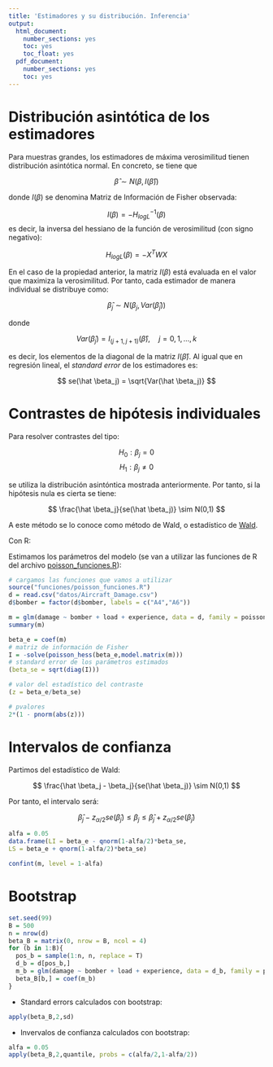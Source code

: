 ```yaml
---
title: 'Estimadores y su distribución. Inferencia'
output:
  html_document:
    number_sections: yes
    toc: yes
    toc_float: yes
  pdf_document:
    number_sections: yes
    toc: yes
---
```


# Distribución asintótica de los estimadores

Para muestras grandes, los estimadores de máxima verosimilitud tienen distribución asintótica normal. En concreto, se tiene que

$$
\hat \beta \sim N(\beta, I(\hat \beta))
$$

donde $I(\beta)$ se denomina Matriz de Información de Fisher observada:

$$
I(\beta) = -H_{logL}^{-1}(\beta)
$$
es decir, la inversa del hessiano de la función de verosimilitud (con signo negativo):

$$
H_{logL}(\beta) = - X^T W X
$$

En el caso de la propiedad anterior, la matriz $I(\beta)$ está evaluada en el valor que maximiza la verosimilitud. Por tanto, cada estimador de manera individual se distribuye como:

$$
\hat \beta_j \sim N(\beta_j, Var(\hat \beta_j))
$$

donde 

$$
Var(\hat \beta_j) = I_{(j+1,j+1)}(\hat \beta), \quad j = 0,1,\ldots,k
$$

es decir, los elementos de la diagonal de la matriz $I(\hat \beta)$. Al igual que en regresión lineal, el *standard error* de los estimadores es:

$$
se(\hat \beta_j) = \sqrt{Var(\hat \beta_j)}
$$

# Contrastes de hipótesis individuales

Para resolver contrastes del tipo:

$$
H_0 : \beta_j = 0
$$
$$
H_1 : \beta_j \neq 0
$$

se utiliza la distribución asintóntica mostrada anteriormente. Por tanto, si la hipótesis nula es cierta se tiene:

$$
\frac{\hat \beta_j}{se(\hat \beta_j)} \sim N(0,1)
$$

A este método se lo conoce como método de Wald, o estadístico de [Wald](https://en.wikipedia.org/wiki/Abraham_Wald).

Con R:

Estimamos los parámetros del modelo (se van a utilizar las funciones de R del archivo [poisson_funciones.R](funciones/poisson_funciones.R)):

```r
# cargamos las funciones que vamos a utilizar
source("funciones/poisson_funciones.R")
d = read.csv("datos/Aircraft_Damage.csv")
d$bomber = factor(d$bomber, labels = c("A4","A6"))
```

```r
m = glm(damage ~ bomber + load + experience, data = d, family = poisson)
summary(m)
```

```r
beta_e = coef(m)
# matriz de información de Fisher
I = -solve(poisson_hess(beta_e,model.matrix(m)))
# standard error de los parámetros estimados
(beta_se = sqrt(diag(I)))
```

```r
# valor del estadístico del contraste
(z = beta_e/beta_se)
```

```r
# pvalores
2*(1 - pnorm(abs(z)))
```

# Intervalos de confianza

Partimos del estadístico de Wald:

$$
\frac{\hat \beta_j - \beta_j}{se(\hat \beta_j)} \sim N(0,1)
$$

Por tanto, el intervalo será:

$$
\hat \beta_j - z_{\alpha/2}se(\hat \beta_j) \leq \beta_j \leq \hat \beta_j + z_{\alpha/2}se(\hat \beta_j)
$$

```r
alfa = 0.05
data.frame(LI = beta_e - qnorm(1-alfa/2)*beta_se,
LS = beta_e + qnorm(1-alfa/2)*beta_se)
```

```r
confint(m, level = 1-alfa)
```

# Bootstrap

```r
set.seed(99)
B = 500
n = nrow(d)
beta_B = matrix(0, nrow = B, ncol = 4)
for (b in 1:B){
  pos_b = sample(1:n, n, replace = T)
  d_b = d[pos_b,]
  m_b = glm(damage ~ bomber + load + experience, data = d_b, family = poisson)
  beta_B[b,] = coef(m_b)
}
```

- Standard errors calculados con bootstrap:

```r
apply(beta_B,2,sd)
```

- Invervalos de confianza calculados con bootstrap:

```r
alfa = 0.05
apply(beta_B,2,quantile, probs = c(alfa/2,1-alfa/2))
```



